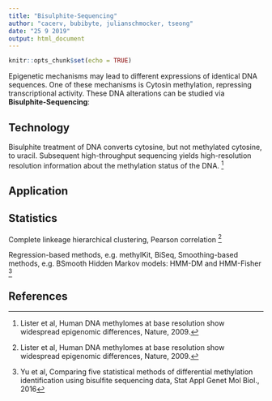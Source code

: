```yaml
---
title: "Bisulphite-Sequencing"
author: "cacerv, bubibyte, julianschmocker, tseong"
date: "25 9 2019"
output: html_document
---
```


```r
knitr::opts_chunk$set(echo = TRUE)
```


Epigenetic mechanisms may lead to different expressions of identical DNA sequences. One of these mechanisms is Cytosin methylation, repressing transcriptional activity.
These DNA alterations can be studied via **Bisulphite-Sequencing**: 

## Technology

Bisulphite treatment of DNA converts cytosine, but not methylated cytosine, to uracil. Subsequent high-throughput sequencing yields high-resolution resolution information about the methylation status of the DNA. [^1]

## Application

## Statistics

Complete linkeage hierarchical clustering, Pearson correlation [^1]

Regression-based methods, e.g. methylKit, BiSeq, 
Smoothing-based methods, e.g. BSmooth 
Hidden Markov models: HMM-DM and HMM-Fisher [^2]

## References

[^1]: Lister et al, Human DNA methylomes at base resolution show widespread epigenomic differences, Nature, 2009.
[^2]: Yu et al, Comparing five statistical methods of differential methylation identification using bisulfite sequencing data, Stat Appl Genet Mol Biol., 2016